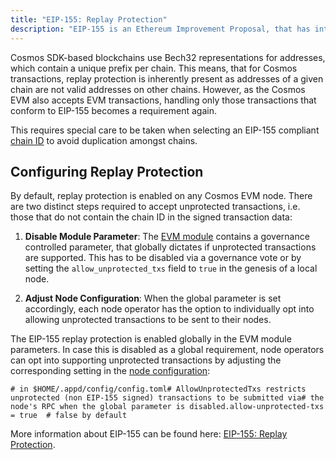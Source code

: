 ```yaml
---
title: "EIP-155: Replay Protection"
description: "EIP-155 is an Ethereum Improvement Proposal, that has introduced a simple replay protection mechanism, by including the chain ID information into the signed transaction data. This was necessary, because Ethereum-based transactions rely on the Hex representation of addresses, which are not necessarily unique to a given network. This means that single signed transaction could be valid on multiple networks, as the same addresses are involved e.g. in a token transfer. This holds the potential for exploits and is addressed by enforcing the EIP-155 replay protection."
---
```


Cosmos SDK-based blockchains use Bech32 representations for addresses, which contain a unique prefix per chain. This means, that for Cosmos transactions, replay protection is inherently present as addresses of a given chain are not valid addresses on other chains. However, as the Cosmos EVM also accepts EVM transactions, handling only those transactions that conform to EIP-155 becomes a requirement again.

This requires special care to be taken when selecting an EIP-155 compliant [chain ID](/protocol/concepts/chain-id) to avoid duplication amongst chains.

## Configuring Replay Protection[​](#configuring-replay-protection "Direct link to Configuring Replay Protection")

By default, replay protection is enabled on any Cosmos EVM node. There are two distinct steps required to accept unprotected transactions, i.e. those that do not contain the chain ID in the signed transaction data:

1. **Disable Module Parameter**: The [EVM module](/protocol/modules/vm#parameters) contains a governance controlled parameter, that globally dictates if unprotected transactions are supported. This has to be disabled via a governance vote or by setting the `allow_unprotected_txs` field to `true` in the genesis of a local node.

2. **Adjust Node Configuration**: When the global parameter is set accordingly, each node operator has the option to individually opt into allowing unprotected transactions to be sent to their nodes.

The EIP-155 replay protection is enabled globally in the EVM module parameters. In case this is disabled as a global requirement, node operators can opt into supporting unprotected transactions by adjusting the corresponding setting in the [node configuration](https://github.com/cosmos/evm/blob/v0.1.0/server/config/toml.go#L74-L76):

```
# in $HOME/.appd/config/config.toml# AllowUnprotectedTxs restricts unprotected (non EIP-155 signed) transactions to be submitted via# the node's RPC when the global parameter is disabled.allow-unprotected-txs = true  # false by default
```

More information about EIP-155 can be found here: [EIP-155: Replay Protection](/protocol/concepts/replay-protection).

